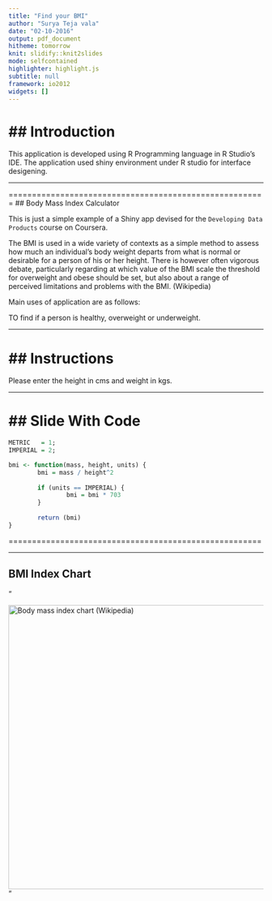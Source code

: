 ---
title: "Find your BMI"
author: "Surya Teja vala"
date: "02-10-2016"
output: pdf_document
hitheme: tomorrow
knit: slidify::knit2slides
mode: selfcontained
highlighter: highlight.js
subtitle: null
framework: io2012
widgets: []
---

## Introduction
========================================================

This application is developed using R Programming 
language in R Studio's IDE. The application
used shiny environment under R studio for interface
desigening.

---

=======================================================
## Body Mass Index Calculator

This is just a simple example of a Shiny app devised for the `Developing Data Products` course on Coursera.

The BMI is used in a wide variety of contexts as a simple method to assess how much an individual's body weight departs from what is normal or desirable for a person of his or her height. There is however often vigorous debate, particularly regarding at which value of the BMI scale the threshold for overweight and obese should be set, but also about a range of perceived limitations and problems with the BMI. (Wikipedia)

Main uses of application are as follows:

TO find if a person is healthy, overweight or underweight.

---


## Instructions
========================================================

Please enter the height in cms and weight in kgs.

---



## Slide With Code
========================================================
```{r}

METRIC   = 1;
IMPERIAL = 2;

bmi <- function(mass, height, units) {
        bmi = mass / height^2
        
        if (units == IMPERIAL) {
                bmi = bmi * 703
        }
        
        return (bmi)
}
```
======================================================

---
  
## BMI Index Chart  

"<img style='width: 40em; margin-top: 1em' src='https://upload.wikimedia.org/wikipedia/commons/e/e9/Body_mass_index_chart.svg' title='Body mass index chart (Wikipedia)' />"
  






